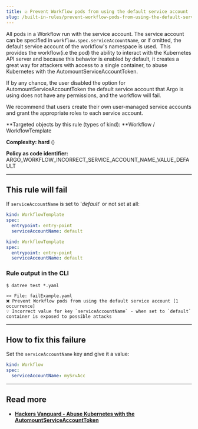```yaml
---
title: ☑️ Prevent Workflow pods from using the default service account
slug: /built-in-rules/prevent-workflow-pods-from-using-the-default-service-account
---
```



All pods in a Workflow run with the service account. The service account can be specified in `workflow.spec.serviceAccountName`, or if omitted, the default service account of the workflow's namespace is used.  This provides the workflow(i.e the pod) the ability to interact with the Kubernetes API server and because this behavior is enabled by default, it creates a great way for attackers with access to a single container, to abuse Kubernetes with the AutomountServiceAccountToken.

If by any chance, the user disabled the option for AutomountServiceAccountToken the default service account that Argo is using does not have any permissions, and the workflow will fail.

We recommend that users create their own user-managed service accounts and grant the appropriate roles to each service account.

**Targeted objects by this rule (types of kind): **Workflow / WorkflowTemplate

**Complexity:** **hard** (<Complexity/>)

**Policy as code identifier:** ARGO_WORKFLOW_INCORRECT_SERVICE_ACCOUNT_NAME_VALUE_DEFAULT

---

## This rule will fail

If `serviceAccountName` is set to '_default_' or not set at all:

```yaml
kind: WorkflowTemplate
spec:
  entrypoint: entry-point
  serviceAccountName: default
```

```yaml
kind: WorkflowTemplate
spec:
  entrypoint: entry-point
  serviceAccountName: default
```

### Rule output in the CLI

```terminal
$ datree test *.yaml

>> File: failExample.yaml
❌ Prevent Workflow pods from using the default service account [1 occurrence]
💡 Incorrect value for key `serviceAccountName` - when set to `default` container is exposed to possible attacks
```

---

## How to fix this failure

Set the `serviceAccountName` key and give it a value:

```yaml
kind: Workflow
spec:
  serviceAccountName: mySrvAcc
```

---

## Read more

- [**Hackers Vanguard - Abuse Kubernetes with the AutomountServiceAccountToken**](https://hackersvanguard.com/abuse-kubernetes-with-the-automountserviceaccounttoken/)
